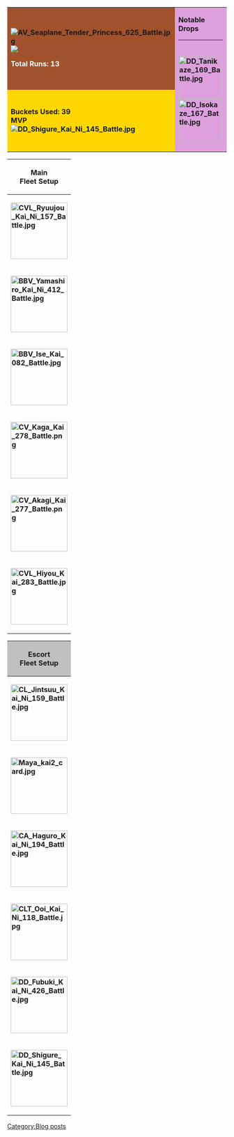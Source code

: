 {| border="1" style="text-align:center"
|-
| style="background-color:rgb(160,82,45);"| '''[[File:AV_Seaplane_Tender_Princess_625_Battle.jpg|thumb|center|link=http://kancolle.wikia.com/wiki/Seaplane_Tender_Princess]][[File:CV_Aircraft_Carrier_Demon_585_Battle.jpg|thumb|center|link=http://kancolle.wikia..com/wiki/Aircraft_Carrier_Demon|]]'''

<div style="color:white">'''Total Runs: 13'''</div>
| rowspan="2" style="background-color:rgb(221,160,221);"| '''Notable Drops'''

<hr />'''<br />'''
'''[[File:DD_Tanikaze_169_Battle.jpg|thumb|center|100px|link=http://kancolle.wikia.com/wiki/Tanikaze]]<br />[[File:DD_Isokaze_167_Battle.jpg|thumb|center|100px|link=http://kancolle.wikia.com/wiki/Isokaze]]'''
|-
| style="background-color:rgb(255,215,0);"| '''Buckets Used: 39<br />MVP<br />[[File:DD_Shigure_Kai_Ni_145_Battle.jpg|thumb|center|link=http://kancolle.wikia.com/wiki/Shigure]]'''
|}

{| class="mw-collapsible mw-collapsed wikitable" border="2"
! '''Main<br />Fleet Setup'''
|-
| rowspan="2"|'''[[File:CVL_Ryuujou_Kai_Ni_157_Battle.jpg|thumb|130px|center|link=http://kancolle.wikia.com/wiki/Ryuujou]]'''
| colspan="2"|'''[[File:GreenPlane.png|thumb|25px|center]]'''
| colspan="2" style="text-align:center;"|'''[[Reppuu]] '''
| colspan="2"|'''[[File:BluePlane.png|thumb|25px|center]]'''
| colspan="2" style="text-align:center;"|'''[[Tenzan (601 Air Group)|Tenzan (601 Group)]] '''
|-
| colspan="2"|'''[[File:GreenPlane.png|thumb|25px|center]]'''
| colspan="2" style="text-align:center;"|'''[[Reppuu]] '''
| colspan="2"|'''[[File:Cf c.png|thumb|25px|center]]'''
| colspan="2"|
<p style="text-align:center;">'''[[Fleet Command Facility|Fleet Command ]]'''</p>

<p style="text-align:center;">'''[[Fleet Command Facility|Facility]]'''</p>
|-
| rowspan="2"|'''[[File:BBV_Yamashiro_Kai_Ni_412_Battle.jpg|thumb|130px|center|link=http://kancolle.wikia.com/wiki/Yamashiro]]'''
| colspan="2"|'''[[File:RedGunHeavy.png|thumb|25px|center]]'''
| colspan="2"|
<p style="text-align:center;">'''[[Prototype 41cm Triple Gun Mount|Prototype 41cm ]]'''</p>

<p style="text-align:center;">'''[[Prototype 41cm Triple Gun Mount|Triple Gun Mount]]'''</p>
| colspan="2"|'''[[File:RedGunHeavy.png|thumb|25px|center]]'''
| colspan="2"|
<p style="text-align:center;">'''[[41cm Twin Gun Mount|41cm Twin ]]'''</p>

<p style="text-align:center;">'''[[41cm Twin Gun Mount|Gun Mount]]'''</p>
|-
| colspan="2"|'''[[File:Seaplane.png|thumb|25px|center]]'''
| colspan="2" style="text-align:center;"|'''[[Zuiun Model 12]]'''
| colspan="2"|'''[[File:RedAmmo.png|thumb|25px|center]]'''
| colspan="2" style="text-align:center;"|'''[[Type 91 AP Shell]]'''
|-
| rowspan="2"|'''[[File:BBV_Ise_Kai_082_Battle.jpg|thumb|130px|center|link=http://kancolle.wikia.com/wiki/Ise]]'''
| colspan="2"|'''[[File:RedGunHeavy.png|thumb|25px|center]]'''
| colspan="2"|
<p style="text-align:center;">'''[[Prototype 41cm Triple Gun Mount|Prototype 41cm ]]'''</p>

<p style="text-align:center;">'''[[Prototype 41cm Triple Gun Mount|Triple Gun Mount]]'''</p>
| colspan="2"|'''[[File:RedGunHeavy.png|thumb|25px|center]]'''
| colspan="2"|
<p style="text-align:center;">'''[[41cm Twin Gun Mount|41cm Twin ]]'''</p>

<p style="text-align:center;">'''[[41cm Twin Gun Mount|Gun Mount]]'''</p>
|-
| colspan="2"|'''[[File:RedAmmo.png|thumb|25px|center]]'''
| colspan="2" style="text-align:center;"|'''[[Type 91 AP Shell|Type 91 AP Shell ]]'''
| colspan="2"|'''[[File:Seaplane.png|thumb|25px|center]]'''
| colspan="2" style="text-align:center;"|'''[[Zuiun (634 Air Group)]]'''
|-
| rowspan="2"|'''[[File:CV_Kaga_Kai_278_Battle.png|thumb|130px|center|link=http://kancolle.wikia.com/wiki/Kaga]]'''
| colspan="2"|'''[[File:GreenPlane.png|thumb|25px|center]]'''
| colspan="2" style="text-align:center;"|'''[[Reppuu]]'''
| colspan="2"|'''[[File:BluePlane.png|thumb|25px|center]]'''
| colspan="2"|
<p style="text-align:center;">'''[[Type 97 Torpedo Bomber (Tomonaga Squadron)|Type 97 Torpedo Bomber ]]'''</p>

<p style="text-align:center;">'''[[Type 97 Torpedo Bomber (Tomonaga Squadron)|(Tomonaga Squadron)]]'''</p>
|-
| colspan="2"|'''[[File:GreenPlane.png|thumb|25px|center]]'''
| colspan="2" style="text-align:center;"|'''[[Reppuu]]'''
| colspan="2"|'''[[File:GreenPlane.png|thumb|25px|center]]'''
| colspan="2" style="text-align:center;"|'''[[Reppuu]]'''
|-
| rowspan="2"|'''[[File:CV_Akagi_Kai_277_Battle.png|thumb|130px|center|link=http://kancolle.wikia.com/wiki/Akagi]]'''
| colspan="2"|'''[[File:GreenPlane.png|thumb|25px|center]]'''
| colspan="2" style="text-align:center;"|'''[[Reppuu]]'''
| colspan="2"|'''[[File:GreenPlane.png|thumb|25px|center]]'''
| colspan="2" style="text-align:center;"|'''[[Reppuu]]'''
|-
| colspan="2"|'''[[File:GreenPlane.png|thumb|25px|center]]'''
| colspan="2" style="text-align:center;"|'''[[Reppuu]]'''
| colspan="2"|'''[[File:BluePlane.png|thumb|25px|center]]'''
| colspan="2" style="text-align:center;"|'''[[Ryuusei Kai]]'''
|-
| rowspan="2"|'''[[File:CVL_Hiyou_Kai_283_Battle.jpg|thumb|130px|center|link=http://kancolle.wikia.com/wiki/Hiyou]]'''
| colspan="2"|'''[[File:GreenPlane.png|thumb|25px|center]]'''
| colspan="2" style="text-align:center;"|'''[[Shiden Kai 2|Shiden Kai Ni]]'''
| colspan="2"|'''[[File:GreenPlane.png|thumb|25px|center]]'''
| colspan="2" style="text-align:center;"|'''[[Shiden Kai 2|Shiden Kai Ni]]'''
|-
| colspan="2"|'''[[File:BluePlane.png|thumb|25px|center]]'''
| colspan="2" style="text-align:center;"|'''[[Ryuusei Kai]]'''
| colspan="2"|'''[[File:YellowPlane.png|thumb|25px|center]]'''
| colspan="2" style="text-align:center;"|'''[[Saiun]]'''
|}

{| class="mw-collapsible mw-collapsed wikitable" border="2"
! style="background-color:silver;"| '''Escort<br />Fleet Setup'''
|-
| rowspan="2"|'''[[File:CL_Jintsuu_Kai_Ni_159_Battle.jpg|thumb|130px|center|link=http://kancolle.wikia.com/wiki/Jintsuu]]'''
| colspan="2"|'''[[File:RedGunMedium.png|thumb|25px|center]]'''
| colspan="2"|
<p style="text-align:center;">'''[[20.3cm(no.2) Twin Gun Mount|20.3cm(2) Twin ]]'''</p>

<p style="text-align:center;">'''[[20.3cm(no.2) Twin Gun Mount|Gun Mount]]'''</p>
| colspan="2"|'''[[File:RedGunMedium.png|thumb|25px|center]]'''
| colspan="2"|
<p style="text-align:center;">'''[[20.3cm(no.2) Twin Gun Mount|20.3cm(2) Twin&nbsp;]]'''</p>

<p style="text-align:center;">'''[[20.3cm(no.2) Twin Gun Mount|Gun Mount]]'''</p>
|-
| colspan="2"|'''[[File:Searchlight.png|thumb|25px|center]]'''
| colspan="2" style="text-align:center;"|'''[[Searchlight]]'''
| colspan="2" style="text-align:center;"|
| colspan="2" style="text-align:center;"| '''-Locked-'''
|-
| rowspan="2"|'''[[File:Maya_kai2_card.jpg|thumb|130px|center|link=http://kancolle.wikia.com/wiki/Maya]]'''
| colspan="2"|'''[[File:RedGunMedium.png|thumb|25px|center]]'''
| colspan="2"|
<p style="text-align:center;">'''[[20.3cm(no.3) Twin Gun Mount|20.3cm(3) Twin ]]'''</p>

<p style="text-align:center;">'''[[20.3cm(no.3) Twin Gun Mount|Gun Mount]]'''</p>
| colspan="2"|'''[[File:GreenGunDP.png|thumb|25px|center]]'''
| colspan="2"|
<p style="text-align:center;">'''[[90mm Single High-angle Gun Mount|90mm Single High ]]'''</p>

<p style="text-align:center;">'''[[90mm Single High-angle Gun Mount|Angle Mount]]'''</p>
|-
| colspan="2" style="text-align:center;"|'''[[File:Radar.png|thumb|25px|center]]'''
| colspan="2"|
<p style="text-align:center;">'''[[Type 13 AIR RADAR Kai|Type 13 AIR ]]'''</p>

<p style="text-align:center;">'''[[Type 13 AIR RADAR Kai|RADAR Kai]]'''</p>
| colspan="2"|'''[[File:Seaplane.png|25px|center]]'''
| colspan="2"|
<p style="text-align:center;">'''[[Type 0 Observation Seaplane|Type 0 Observation]]'''</p>

<p style="text-align:center;">'''[[Type 0 Observation Seaplane| Seaplane]]'''</p>
|-
| rowspan="2"|'''[[File:CA_Haguro_Kai_Ni_194_Battle.jpg|thumb|130px|center|link=http://kancolle.wikia.com/wiki/Haguro]]'''
| colspan="2"|'''[[File:RedGunMedium.png|thumb|25px|center]]'''
| colspan="2"|
<p style="text-align:center;">'''[[20.3cm(no.2) Twin Gun Mount|20.3cm(2) Twin&nbsp;]]'''</p>

<p style="text-align:center;">'''[[20.3cm(no.2) Twin Gun Mount|Gun Mount]]'''</p>
| colspan="2"|'''[[File:RedGunMedium.png|thumb|25px|center]]'''
| colspan="2"|
<p style="text-align:center;">'''[[20.3cm(no.2) Twin Gun Mount|20.3cm(2) Twin&nbsp;]]'''</p>

<p style="text-align:center;">'''[[20.3cm(no.2) Twin Gun Mount|Gun Mount]]'''</p>
|-
| colspan="2"|'''[[File:Seaplane.png|thumb|25px|center]]'''
| colspan="2" style="text-align:center;"|'''[[Type 98 Recon Seaplane (Night Scout)|Type 98 Night Scout]]'''
| colspan="2"|'''[[File:FlareIcon.png|25px|center]]'''
| colspan="2" style="text-align:center;"|'''[[Star Shell]]'''
|-
| rowspan="2"|'''[[File:CLT_Ooi_Kai_Ni_118_Battle.jpg|thumb|130px|center|link=http://kancolle.wikia.com/wiki/Ooi]]'''
| colspan="2"|'''[[File:RedGunMedium.png|thumb|25px|center]]'''
| colspan="2"|
<p style="text-align:center;">'''[[20.3cm(no.2) Twin Gun Mount|20.3cm(2) Twin&nbsp;]]'''</p>

<p style="text-align:center;">'''[[20.3cm(no.2) Twin Gun Mount|Gun Mount]]'''</p>
| colspan="2"|'''[[File:RedGunMedium.png|thumb|25px|center]]'''
| colspan="2"|
<p style="text-align:center;">'''[[20.3cm(no.2) Twin Gun Mount|20.3cm(2) Twin&nbsp;]]'''</p>

<p style="text-align:center;">'''[[20.3cm(no.2) Twin Gun Mount|Gun Mount]]'''</p>
|-
| colspan="2"|'''[[File:Torpedo.png|thumb|25px|center]]'''
| colspan="2" style="text-align:center;"|'''[[Type A Ko-hyoteki|Type A Ko-Hyoteki]]'''
| colspan="2" style="text-align:center;"|
| colspan="2" style="text-align:center;"| '''-Locked-'''
|-
| rowspan="2"|'''[[File:DD_Fubuki_Kai_Ni_426_Battle.jpg|thumb|130px|center|link=http://kancolle.wikia.com/wiki/Fubuki]]'''
| colspan="2"|'''[[File:GreenGunDP.png|thumb|25px|center]]'''
| colspan="2"|
<p style="text-align:center;">'''[[10cm Twin High-angle Mount + Anti-Aircraft Fire Director|10cm Twin High-Angle ]]'''</p>

<p style="text-align:center;">'''[[10cm Twin High-angle Mount + Anti-Aircraft Fire Director|Mount]][[10cm Twin High-angle Mount + Anti-Aircraft Fire Director|+Fire Director]]'''</p>
| colspan="2"|'''[[File:GreenGunDP.png|thumb|25px|center]]'''
| colspan="2"|
<p style="text-align:center;">'''[[10cm Twin High-angle Gun Mount|10cm Twin High]]'''</p>

<p style="text-align:center;">'''[[10cm Twin High-angle Gun Mount|Angle Mount]]'''</p>
|-
| colspan="2" style="text-align:center;"|'''[[File:Radar.png|thumb|25px|center]]'''
| colspan="2"|
<p style="text-align:center;">'''[[Type 13 AIR RADAR Kai|Type 13 AIR&nbsp;]]'''</p>

<p style="text-align:center;">'''[[Type 13 AIR RADAR Kai|RADAR Kai]]'''</p>
| colspan="2" style="text-align:center;"|
| colspan="2" style="text-align:center;"| '''-Locked-'''
|-
| rowspan="2"|'''[[File:DD_Shigure_Kai_Ni_145_Battle.jpg|thumb|130px|center|link=http://kancolle.wikia.com/wiki/Shigure]]'''
| colspan="2"|'''[[File:GreenGunDP.png|thumb|25px|center]]'''
| colspan="2"|
<p style="text-align:center;">'''[[10cm Twin High-angle Gun Mount|10cm Twin High]]'''</p>

<p style="text-align:center;">'''[[10cm Twin High-angle Gun Mount|Angle Mount]]'''</p>
| colspan="2"|'''[[File:Torpedo.png|thumb|25px|center]]'''
| colspan="2"|
<p style="text-align:center;">'''[[61cm Quint (Oxygen) Torpedo Mount|61cm Quintuple (Oxygen)&nbsp;]]'''</p>

<p style="text-align:center;">'''[[61cm Quint (Oxygen) Torpedo Mount|Torpedo Mount]]'''</p>
|-
| colspan="2"|'''[[File:Ssp c.png|25px|center]]'''
| colspan="2" style="text-align:center;"|'''[[Skilled Lookouts]]'''
| colspan="2" style="text-align:center;"|
| colspan="2" style="text-align:center;"| '''-Locked-'''
|}
[[Category:Blog posts]]